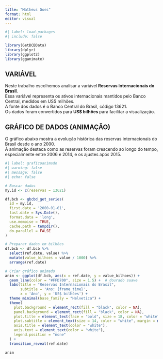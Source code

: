 ```yaml
---
title: "Matheus Goes"
format: html
editor: visual
---
```


```r
#| label: load-packages
#| include: false

library(GetBCBData)
library(dplyr)
library(ggplot2)
library(gganimate)
```

## VARIÁVEL

Neste trabalho escolhemos analisar a variável **Reservas Internacionais do Brasil**.\
Essa variável representa os ativos internacionais mantidos pelo Banco Central, medidos em US\$ milhões.\
A fonte dos dados é o Banco Central do Brasil, código 13621.\
Os dados foram convertidos para **US\$ bilhões** para facilitar a visualização.

## GRÁFICO DE DADOS (ANIMAÇÃO)

O gráfico abaixo mostra a evolução histórica das reservas internacionais do Brasil desde o ano 2000.\
A animação destaca como as reservas foram crescendo ao longo do tempo, especialmente entre 2006 e 2014, e os ajustes após 2015.

```r
#| label: graficoanimado
#| warning: false
#| message: false
#| echo: false

# Buscar dados
my.id <- c(reservas = 13621)

df.bcb <- gbcbd_get_series(
  id = my.id,
  first.date = '2000-01-01',
  last.date = Sys.Date(),
  format.data = 'long',
  use.memoise = TRUE,
  cache.path = tempdir(),
  do.parallel = FALSE
)

# Preparar dados em bilhões
df.bcb <- df.bcb %>%
  select(ref.date, value) %>%
  mutate(value_bilhoes = value / 1000) %>%
  arrange(ref.date)

# Criar gráfico animado
anim <- ggplot(df.bcb, aes(x = ref.date, y = value_bilhoes)) +
  geom_line(color = "#FFD700", size = 1.5) +  # dourado suave
  labs(title = "Reservas Internacionais do Brasil",
       subtitle = 'Ano: {frame_time}',
       x = 'Ano', y = 'US$ bilhões') +
  theme_minimal(base_family = "Helvetica") +
  theme(
    plot.background = element_rect(fill = "black", color = NA),
    panel.background = element_rect(fill = "black", color = NA),
    plot.title = element_text(face = "bold", size = 18, color = "white"),
    plot.subtitle = element_text(size = 14, color = "white", margin = margin(b = 10)),
    axis.title = element_text(color = "white"),
    axis.text = element_text(color = "white"),
    legend.position = "none"
  ) +
  transition_reveal(ref.date)

anim
```
